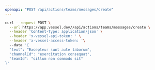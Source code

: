 ```yaml
---
openapi: "POST /api/actions/teams/messages/create"
---
```


<RequestExample>

```bash Request
curl --request POST \
  --url https://app.vessel.dev//api/actions/teams/messages/create \
  --header 'Content-Type: application/json' \
  --header 'x-vessel-api-token: ' \
  --header 'x-vessel-access-token: '\ 
  --data '{
  "text": "Excepteur sunt aute laborum",
  "channelId": "exercitation consequat",
  "teamId": "cillum non commodo sit"
}'
```

</RequestExample>


      